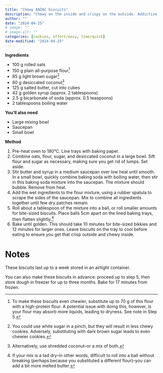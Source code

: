 ```yaml
---
title: "Chewy ANZAC biscuits"
description: "Chewy on the inside and crispy on the outside. Addictive."
author: ""
date: "2024-04-25"
# image: ""
# image-alt: ""
categories: [cookies, effort/easy, time/quick]
date-modified: "2024-04-25"
---
```


**Ingredients**

-   100 g rolled oats
-   150 g plain all-purpose flour[^1]
-   85 g light brown sugar[^2]
-   80 g desiccated coconut[^3]
-   125 g salted butter, cut into cubes
-   42 g golden syrup (approx. 2 tablespoons)
-   2.5 g bicarbonate of soda (approx. 0.5 teaspoons)
-   2 tablespoons boiling water

[^1]: To make these biscuits even chewier, substitute up to 70 g of this flour with a high-protein flour. A potential issue with doing this, however, is your flour may absorb more liquids, leading to dryness. See note in Step 5.

[^2]: You could use white sugar in a pinch, but they will result in less chewy cookies. Adversely, substituting with dark brown sugar leads to even chewier cookies.

[^3]: Alternatively, use shredded coconut--or a mix of both.

**You'll also need**

-   Large mixing bowl
-   Saucepan
-   Small bowl

**Method**

1.  Pre-heat oven to 180°C. Line trays with baking paper.
2.  Combine oats, flour, sugar, and desiccated coconut in a large bowl. Sift flour and sugar as necessary, making sure you get rid of lumps. Set aside.
3.  Stir butter and syrup in a medium saucepan over low heat until smooth. In a small bowl, quickly combine baking soda with boiling water, then stir in this baking soda mixture into the saucepan. The mixture should bubble. Remove from heat.
4.  Add the wet ingredients to the flour mixture, using a rubber spatula to scrape the sides of the saucepan. Mix to combine all ingredients together until few dry patches remain.
5.  Roll about a tablespoon of the mixture into a ball, or roll smaller amounts for bite-sized biscuits. Place balls 5cm apart on the lined baking trays, then flatten slightly.[^4]
6.  Bake until golden. This should take 10 minutes for bite-sized bikkies and 12 minutes for larger ones. Leave biscuits on the tray to cool before eating to ensure you get that crisp outside and chewy inside.

# Notes

These biscuits last up to a week stored in an airtight container.

You can also make these biscuits in advance: proceed up to step 5, then store dough in freezer for up to three months. Bake for 17 minutes from frozen.

[^4]: If your mix is a tad dry--in other words, difficult to roll into a ball without breaking (perhaps because you substituted a different flour)--you can add a bit more melted butter.
